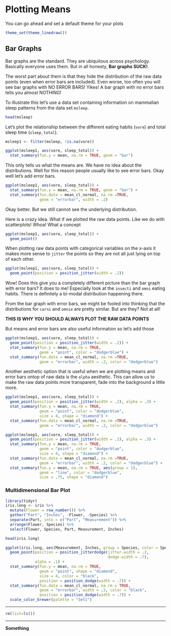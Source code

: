 # Plotting Means

You can go ahead and set a default theme for your plots

```r
theme_set(theme_linedraw())
```


## Bar Graphs

Bar graphs are the standard. They are ubiquitous across psychology. Basically everyone uses them. But in all honesty, **Bar graphs SUCK!**. 

The worst part about them is that they hide the distribution of the raw data points (even when error bars are included). Even worse, too often you will see bar graphs with NO ERROR BARS! Yikes! A bar graph with no error bars tells you almost NOTHING!

To illustrate this let's use a data set containing information on mammalian sleep patterns from the data set `msleep`.

```r
head(msleep)
```

Let's plot the relationship between the different eating habits (`vore`) and total sleep time (`sleep_total`).


```r
msleep1 <- filter(msleep, !is.na(vore))

ggplot(msleep1, aes(vore, sleep_total)) +
  stat_summary(fun.y = mean, na.rm = TRUE, geom = "bar")
```

This only tells us what the means are. We have no idea about the distributions. Well for this reason people usually like to see error bars. Okay well let's add error bars.

```r
ggplot(msleep1, aes(vore, sleep_total)) +
  stat_summary(fun.y = mean, na.rm = TRUE, geom = "bar") +
  stat_summary(fun.data = mean_cl_normal, na.rm =TRUE, 
               geom = "errorbar", width = .2)
```

Okay better. But we still cannot see the underlying distribution.

Here is a crazy idea. What if we plotted the raw data points. Like we do with scatterplots! Whoa! What a concept

```r
ggplot(msleep1, aes(vore, sleep_total)) +
  geom_point()
```

When plotting raw data points with categorical variables on the x-axis it makes more sense to `jitter` the points so they are not all just lying on top of each other. 

```r
ggplot(msleep1, aes(vore, sleep_total)) +
  geom_point(position = position_jitter(width = .2))
```

Wow! Does this give you a completely different picture than the bar graph with error bars? It does to me! Especially look at the `insecti` and `omni` eating habits. There is definitely a bi-modal distribution happening there. 

From the bar graph with error bars, we might be fooled into thinking that the distributions for `carni` and `omnie` are pretty similar. But are they? Not at all!

**THIS IS WHY YOU SHOULD ALWAYS PLOT THE RAW DATA POINTS**

But means and error bars are also useful information so let's add those

```r
ggplot(msleep1, aes(vore, sleep_total)) +
  geom_point(position = position_jitter(width = .2)) +
  stat_summary(fun.y = mean, na.rm = TRUE, 
               geom = "point", color = "dodgerblue") +
  stat_summary(fun.data = mean_cl_normal, na.rm =TRUE, 
               geom = "errorbar", width = .2, color = "dodgerblue")
```

Another aesthetic option that is useful when we are plotting means and error bars ontop of raw data is the `alpha` aesthetic. This can allow us to make the raw data points more transparent, fade into the background a little more.

```r
ggplot(msleep1, aes(vore, sleep_total)) +
  geom_point(position = position_jitter(width = .2), alpha = .3) +
  stat_summary(fun.y = mean, na.rm = TRUE, 
               geom = "point", color = "dodgerblue", 
               size = 4, shape = "diamond") +
  stat_summary(fun.data = mean_cl_normal, na.rm =TRUE, 
               geom = "errorbar", width = .2, color = "dodgerblue")
```

```r
ggplot(msleep1, aes(vore, sleep_total)) +
  geom_point(position = position_jitter(width = .2), alpha = .3) +
  stat_summary(fun.y = mean, na.rm = TRUE,
               geom = "point", color = "dodgerblue", 
               size = 4, shape = "diamond") +
  stat_summary(fun.data = mean_cl_normal, na.rm =TRUE, 
               geom = "errorbar", width = .2, color = "dodgerblue") +
  stat_summary(fun.y = mean, na.rm = TRUE, aes(group = 1),
               geom = "line", color = "dodgerblue", 
               size = .75, shape = "diamond") 
```

### Multidimensional Bar Plot

```r
library(tidyr)
iris.long <- iris %>%
  mutate(Flower = row_number()) %>%
  gather("Part", "Inches", -Flower, -Species) %>%
  separate(Part, into = c("Part", "Measurement")) %>%
  arrange(Flower, Species) %>%
  select(Flower, Species, Part, Measurement, Inches)

head(iris.long)

ggplot(iris.long, aes(Measurement, Inches, group = Species, color = Species)) +
  geom_point(position = position_jitterdodge(jitter.width = .2, 
                                             dodge.width = .7), 
             alpha = .1) +
  stat_summary(fun.y = mean, na.rm = TRUE, 
               geom = "point", shape = "diamond",
               size = 4, color = "black", 
               position = position_dodge(width = .7)) +
  stat_summary(fun.data = mean_cl_normal, na.rm = TRUE, 
               geom = "errorbar", width = .2, color = "black",
               position = position_dodge(width = .7)) +
  scale_color_brewer(palette = "Set1")
```

********

```r
rm(list=ls())
```

********

**Something**

